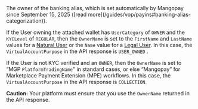   
<ParamField body="OwnerName" type="string" required>  
<MaxLength255Characters />     
The owner of the banking alias, which is set automatically by Mangopay since September 15, 2025 ([read more](/guides/vop/payins#banking-alias-categorization)).

If the User owning the attached wallet has `UserCategory` of `OWNER` and the `KYCLevel` of `REGULAR`, then the `OwnerName` is set to the `FirstName` and `LastName` values for a [Natural User](/api-reference/users/natural-user-object-sca) or the `Name` value for a [Legal User](/api-reference/users/legal-user-object-sca). In this case, the `VirtualAccountPurpose` in the API response is `USER_OWNED` .

If the User is not KYC verified and an `OWNER`, then the `OwnerName` is set to “MGP `PlatformTradingName`" in standard cases, or else “Mangopay” for Marketplace Payment Extension (MPE) workflows. In this case, the `VirtualAccountPurpose` in the API response is `COLLECTION`.

**Caution:** Your platform must ensure that you use the `OwnerName` returned in the API response.
</ParamField>